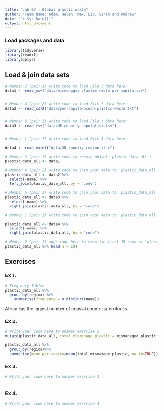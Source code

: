 ```yaml
---
title: "Lab 02 - Global plastic waste"
author: "Team Name: Adam, Helen, Max, Liv, Sarah and Andrew"
date: "`r Sys.Date()`"
output: html_document
---
```

### Load packages and data

```r
library(tidyverse)
library(readxl)
library(dplyr)
```


## Load & join data sets

```r
# Member 2 (pair 1) write code to load File 1 data here:
data1 <- read_csv("data/mismanaged-plastic-waste-per-capita.csv")


# Member 4 (pair 2) write code to load File 2 data here:
data2 <- read_csv2("data/per-capita-ocean-plastic-waste.txt")


# Member 6 (pair 3) write code to load File 3 data here:
data3 <- read_tsv("data/UN_country_population.tsv")


# Member 1 (pair 1) write code to load File 4 data here:

data4 <- read_excel("data/UN_country_region.xlsx")

```



```r
# Member 2 (pair 1) write code to create object 'plastic_data_all':
plastic_data_all <- data1

# Member 4 (pair 2) write code to join your data to 'plastic_data_all':
plastic_data_all <- data2 %>%
  select(-name) %>%
  left_join(plastic_data_all, by = "code")

# Member 6 (pair 3) write code to join your data to 'plastic_data_all':
plastic_data_all <- data3 %>%
  select(-name) %>%
  right_join(plastic_data_all, by = "code")

# Member 1 (pair 1) write code to join your data to 'plastic_data_all':

plastic_data_all <- data4 %>%
  select(-name) %>%
  right_join(plastic_data_all, by = "code")

```


```r
# Member 2 (pair 1) adds code here to view the first 10 rows of 'plastic_data_all'
plastic_data_all %>% head(n = 10)


```



## Exercises

### Ex 1.

```r
# Frequency Tables
plastic_data_all %>%
  group_by(region) %>%
    summarise(frequency = n_distinct(name))
```
Africa has the largest number of coastal countries/territories.


### Ex 2.

```r
# Write your code here to answer exercise 2
mutate(plastic_data_all, total_mismanage_plastic = mismanaged_plastic * population)

plastic_data_all %>%
  group_by(region)%>%
  summarise(mean_per_region=mean(total_mismanage_plastic, na.rm=TRUE))

```


### Ex 3.

```r
# Write your code here to answer exercise 3



```


### Ex 4.

```r
# Write your code here to answer exercise 4



```
